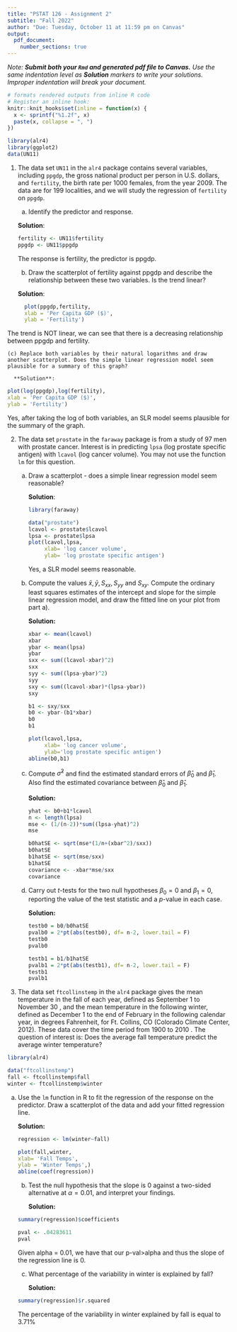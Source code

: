 ---
title: "PSTAT 126 - Assignment 2"
subtitle: "Fall 2022"
author: "Due: Tuesday, October 11 at 11:59 pm on Canvas"
output:
  pdf_document:
    number_sections: true
---

*Note: **Submit both your `Rmd` and generated pdf file to Canvas.** Use the same indentation level as **Solution** markers to write your solutions. Improper indentation will break your document.*

```{r setup, include=FALSE}
# formats rendered outputs from inline R code
# Register an inline hook:
knitr::knit_hooks$set(inline = function(x) {
  x <- sprintf("%1.2f", x)
  paste(x, collapse = ", ")
})
```

```{r message=FALSE}
library(alr4)
library(ggplot2)
data(UN11)
```

1.  The data set `UN11` in the `alr4` package contains several variables, including `ppgdp`, the gross national product per person in U.S. dollars, and `fertility`, the birth rate per 1000 females, from the year 2009. The data are for 199 localities, and we will study the regression of `fertility` on `ppgdp`.

    (a) Identify the predictor and response.

    **Solution**:

    ```{r}
    fertility <- UN11$fertility
    ppgdp <- UN11$ppgdp
    ```

    The response is fertility, the predictor is ppgdp.

    (b) Draw the scatterplot of fertility against ppgdp and describe the relationship between these two variables. Is the trend linear?

    **Solution**:

    ```{r}
      plot(ppgdp,fertility,
      xlab = 'Per Capita GDP ($)',
      ylab = 'Fertility')
    ```

The trend is NOT linear, we can see that there is a decreasing relationship between ppgdp and fertility.

    (c) Replace both variables by their natural logarithms and draw another scatterplot. Does the simple linear regression model seem plausible for a summary of this graph?

      **Solution**:

```{r}
plot(log(ppgdp),log(fertility),
xlab = 'Per Capita GDP ($)',
ylab = 'Fertility')
```
Yes, after taking the log of both variables, an SLR model         seems plausible for the summary of the graph.

2.  The data set `prostate` in the `faraway` package is from a study of 97 men with prostate cancer. Interest is in predicting `lpsa` (log prostate specific antigen) with `lcavol` (log cancer volume). You may not use the function `lm` for this question.

    (a) Draw a scatterplot - does a simple linear regression model seem reasonable?

        **Solution**:

        ```{r}
        library(faraway)
        ```

        ```{r}
        data("prostate")
        lcavol <- prostate$lcavol
        lpsa <- prostate$lpsa
        plot(lcavol,lpsa,
             xlab= 'log cancer volume',
             ylab= 'log prostate specific antigen')
        ```

        Yes, a SLR model seems reasonable.

    (b) Compute the values $\bar{x}, \bar{y}, S_{xx}, S_{yy}$ and $S_{xy}$. Compute the ordinary least squares estimates of the intercept and slope for the simple linear regression model, and draw the fitted line on your plot from part a).

        **Solution:**

        ```{r}
        xbar <- mean(lcavol)
        xbar
        ybar <- mean(lpsa)
        ybar
        sxx <- sum((lcavol-xbar)^2)
        sxx
        syy <- sum((lpsa-ybar)^2)
        syy
        sxy <- sum((lcavol-xbar)*(lpsa-ybar))
        sxy
        ```

        ```{r}
        b1 <- sxy/sxx
        b0 <- ybar-(b1*xbar)
        b0
        b1
        ```

        ```{r}
        plot(lcavol,lpsa,
             xlab= 'log cancer volume',
             ylab='log prostate specific antigen')
        abline(b0,b1)
        ```

    (c) Compute $\hat{\sigma}^{2}$ and find the estimated standard errors of $\hat{\beta}_{0}$ and $\hat{\beta}_{1}$. Also find the estimated covariance between $\hat{\beta}_{0}$ and $\hat{\beta}_{1}$.

        **Solution:**

        ```{r}
        yhat <- b0+b1*lcavol
        n <- length(lpsa)
        mse <- (1/(n-2))*sum((lpsa-yhat)^2)
        mse
        ```

        ```{r}
        b0hatSE <- sqrt(mse*(1/n+(xbar^2)/sxx))
        b0hatSE
        b1hatSE <- sqrt(mse/sxx)
        b1hatSE
        covariance <- -xbar*mse/sxx
        covariance
        ```

    (d) Carry out $t$-tests for the two null hypotheses $\beta_{0}=0$ and $\beta_{1}=0$, reporting the value of the test statistic and a $p$-value in each case.

        **Solution:**

        ```{r}
        testb0 = b0/b0hatSE
        pvalb0 = 2*pt(abs(testb0), df= n-2, lower.tail = F)
        testb0
        pvalb0
        ```

        ```{r}
        testb1 = b1/b1hatSE
        pvalb1 = 2*pt(abs(testb1), df= n-2, lower.tail = F)
        testb1
        pvalb1
        ```

3.  The data set `ftcollinstemp` in the `alr4` package gives the mean temperature in the fall of each year, defined as September 1 to November 30 , and the mean temperature in the following winter, defined as December 1 to the end of February in the following calendar year, in degrees Fahrenheit, for Ft. Collins, CO (Colorado Climate Center, 2012). These data cover the time period from 1900 to 2010 . The question of interest is: Does the average fall temperature predict the average winter temperature?

```{r}
library(alr4)
```

```{r}
data("ftcollinstemp")
fall <- ftcollinstemp$fall
winter <- ftcollinstemp$winter
```

(a) Use the `lm` function in $\mathrm{R}$ to fit the regression of the response on the predictor. Draw a scatterplot of the data and add your fitted regression line.

    **Solution:**

    ```{r}
    regression <- lm(winter~fall)
    ```

    ```{r}
    plot(fall,winter,
    xlab= 'Fall Temps',
    ylab = 'Winter Temps',)
    abline(coef(regression))
    ```

    (b) Test the null hypothesis that the slope is 0 against a two-sided alternative at $\alpha=0.01$, and interpret your findings.

        **Solution:**

    ```{r}
    summary(regression)$coefficients
    ```

    ```{r}
    pval <- .04283611
    pval
    ```

    Given alpha = 0.01, we have that our p-val\>alpha and thus the slope of the regression line is 0.

    (c) What percentage of the variability in winter is explained by fall?

        **Solution:**

    ```{r}
    summary(regression)$r.squared
    ```

    The percentage of the variability in winter explained by fall is equal to 3.71%
